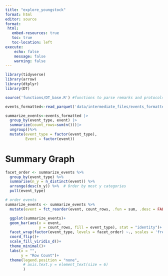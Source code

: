 ```yaml
---
title: "explore_youngstock"
format: html
editor: source
format: 
 html:
   embed-resources: true
   toc: true
   toc-location: left
execute:
    echo: false
    message: false
    warning: false
---
```


```r
library(tidyverse)
library(arrow)
library(dtplyr)
library(DT)

source('functions/DT_base.R') #functions to parse remarks and protocols

events_formatted<-read_parquet('data/intermediate_files/events_formatted.parquet')

summarize_events<-events_formatted |> 
  group_by(event_type, event) |> 
  summarize(count_rows=sum(n()))|>
  ungroup()%>%
  mutate(event_type = factor(event_type), 
         Event = factor(event))

```

# Summary Graph

```r
facet_order <- summarize_events %>%
  group_by(event_type) %>%
  summarise(n_y = n_distinct(event)) %>%
  arrange(desc(n_y)) %>%  # Order by most y categories
  pull(event_type)

# order events
summarize_events <- summarize_events %>%
  mutate(event = fct_reorder(event, count_rows, .fun = sum, .desc = FALSE)) 

  ggplot(summarize_events)+
  geom_bar(aes(x = event,
               y = count_rows, fill = event_type), stat = "identity")+
  facet_wrap(factor(event_type, levels = facet_order) ~., scales = 'free')+
  coord_flip()+
  scale_fill_viridis_d()+
  theme_minimal()+
  labs(x = "",
       y = "Row Count")+
  theme(legend.position = "none",
        # axis.text.y = element_text(size = 6)
        )
```
